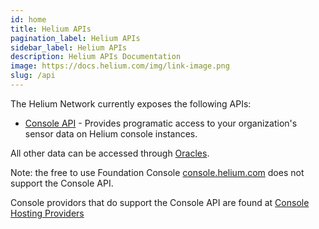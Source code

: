 ```yaml
---
id: home
title: Helium APIs
pagination_label: Helium APIs
sidebar_label: Helium APIs
description: Helium APIs Documentation
image: https://docs.helium.com/img/link-image.png
slug: /api
---
```


The Helium Network currently exposes the following APIs:

- [Console API](/api/console) - Provides programatic access to your organization's sensor data on
  Helium console instances.

All other data can be accessed through [Oracles](/oracles/).

Note: the free to use Foundation Console [console.helium.com](https://console.helium.com) does not
support the Console API.

Console providors that do support the Console API are found at
[Console Hosting Providers](/use-the-network/console/hosting-providers)
